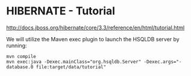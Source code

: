 = HIBERNATE - Tutorial =

http://docs.jboss.org/hibernate/core/3.3/reference/en/html/tutorial.html

We will utilize the Maven exec plugin to launch the HSQLDB server by running:

<pre>
mvn compile
mvn exec:java -Dexec.mainClass="org.hsqldb.Server" -Dexec.args="-database.0 file:target/data/tutorial"
</pre>

